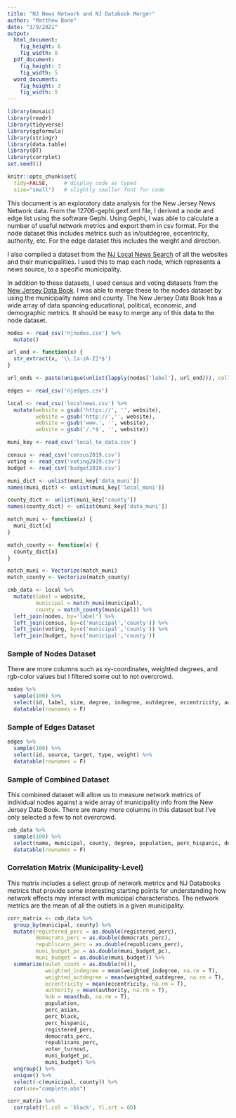 ```yaml
---
title: "NJ News Network and NJ Databook Merger"
author: "Matthew Bone"
date: "3/9/2021"
output: 
  html_document:
    fig_height: 6
    fig_width: 8
  pdf_document:
    fig_height: 3
    fig_width: 5
  word_document:
    fig_height: 3
    fig_width: 5
---
```


```r
library(mosaic)
library(readr)
library(tidyverse)
library(ggformula)
library(stringr)
library(data.table)
library(DT)
library(corrplot)
set.seed(1)

knitr::opts_chunk$set(
  tidy=FALSE,     # display code as typed
  size="small")   # slightly smaller font for code
```

This document is an exploratory data analysis for the New Jersey News Network data. From the 12706-gephi.gexf.xml file, I derived a node and edge list using the software Gephi. Using Gephi, I was able to calculate a number of useful network metrics and export them in csv format. For the node dataset this includes metrics such as in/outdegree, eccentricity, authority, etc. For the edge dataset this includes the weight and direction. 

I also compiled a dataset from the [NJ Local News Search](https://newsecosystems.org/njsearch/) of all the websites and their municipalities. I used this to map each node, which represents a news source, to a specific municipality. 

In addition to these datasets, I used census and voting datasets from the [New Jersey Data Book](https://search.njdatabook.rutgers.edu/login.jsp). I was able to merge these to the nodes dataset by using the municipality name and county. The New Jersey Data Book has a wide array of data spanning educational, political, economic, and demographic metrics. It should be easy to merge any of this data to the node dataset.

```r
nodes <- read_csv('njnodes.csv') %>%
  mutate()

url_end <- function(x) {
  str_extract(x, '\\.[a-zA-Z]*$')
}

url_ends <- paste(unique(unlist(lapply(nodes['label'], url_end))), collapse = "|")

edges <- read_csv('njedges.csv')

local <- read_csv('localnews.csv') %>%
  mutate(website = gsub('https://', '', website),
         website = gsub('http://','', website),
         website = gsub('www.', '', website),
         website = gsub('/.*$', '', website))

muni_key <- read_csv('local_to_data.csv')

census <- read_csv('census2019.csv')
voting <- read_csv('voting2019.csv')
budget <- read_csv('budget2019.csv')
```

```r
muni_dict <- unlist(muni_key['data_muni'])
names(muni_dict) <- unlist(muni_key['local_muni'])

county_dict <- unlist(muni_key['county'])
names(county_dict) <- unlist(muni_key['data_muni'])

match_muni <- function(x) {
  muni_dict[x]
}

match_county <- function(x) {
  county_dict[x]
}

match_muni <- Vectorize(match_muni)
match_county <- Vectorize(match_county)

cmb_data <- local %>%
  mutate(label = website,
         municipal = match_muni(municipal),
         county = match_county(municipal)) %>%
  left_join(nodes, by='label') %>%
  left_join(census, by=c('municipal','county')) %>%
  left_join(voting, by=c('municipal','county')) %>%
  left_join(budget, by=c('municipal','county'))
```

### Sample of Nodes Dataset

There are more columns such as xy-coordinates, weighted degrees, and rgb-color values but I filtered some out to not overcrowd.

```r
nodes %>%
  sample(100) %>%
  select(id, label, size, degree, indegree, outdegree, eccentricity, authority, hub) %>%
  datatable(rownames = F)
```

### Sample of Edges Dataset

```r
edges %>%
  sample(100) %>%
  select(id, source, target, type, weight) %>%
  datatable(rownames = F)
```

### Sample of Combined Dataset

This combined dataset will allow us to measure network metrics of individual nodes against a wide array of municipality info from the New Jersey Data Book. There are many more columns in this dataset but I've only selected a few to not overcrowd.

```r
cmb_data %>%
  sample(100) %>%
  select(name, municipal, county, degree, population, perc_hispanic, democrats_perc, republicans_perc) %>%
  datatable(rownames = F)
```

### Correlation Matrix (Municipality-Level)

This matrix includes a select group of network metrics and NJ Databooks metrics that provide some interesting starting points for understanding how network effects may interact with municipal characteristics. The network metrics are the mean of all the outlets in a given municipality. 

```r
corr_matrix <- cmb_data %>%
  group_by(municipal, county) %>%
  mutate(registered_perc = as.double(registered_perc),
         democrats_perc = as.double(democrats_perc),
         republicans_perc = as.double(republicans_perc),
         muni_budget_pc = as.double(muni_budget_pc),
         muni_budget = as.double(muni_budget)) %>%
  summarize(oulet_count = as.double(n()),
            weighted_indegree = mean(weighted_indegree, na.rm = T),
            weighted_outdegree = mean(weighted_outdegree, na.rm = T),
            eccentricity = mean(eccentricity, na.rm = T),
            authority = mean(authority, na.rm = T),
            hub = mean(hub, na.rm = T),
            population,
            perc_asian,
            perc_black,
            perc_hispanic,
            registered_perc,
            democrats_perc,
            republicans_perc,
            voter_turnout,
            muni_budget_pc,
            muni_budget) %>%
  ungroup() %>%
  unique() %>%
  select(-c(municipal, county)) %>%
  cor(use="complete.obs")
```

```r
corr_matrix %>%
  corrplot(tl.col = 'black', tl.srt = 60)
```






